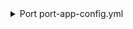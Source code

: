 <details>

<summary> Port port-app-config.yml </summary>

```yaml showLineNumbers
resources:
  - kind: service
    selector:
      query: "true"
    port:
      entity:
        mappings:
          identifier: .name
          title: .name
          blueprint: '"gitlabService"'
          properties:
            readme: file://README.md
            url: .web_url
            defaultBranch: .default_branch
  - kind: folder
    selector:
      query: "true"
      folders:
        - path: "/" # Using "/" will ingest the folders from the root of each of repository as entities
          repos: # Add any repositories you want to map folders from to the following list
            - backend-service
            - frontend-service
    port:
      entity:
        mappings:
          identifier: .folder.name
          title: .folder.name
          blueprint: '"gitlabFolder"'
          properties:
            url: >-
              .repo.web_url + "/tree/" + .repo.default_branch  + "/" +
              .folder.path
            readme: file://README.md
          relations:
            service: .repo.name
```

</details>

